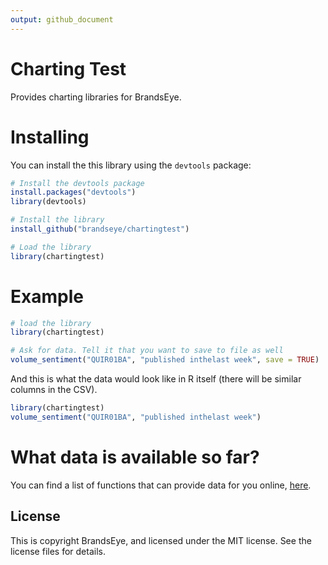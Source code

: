 ```yaml
---
output: github_document
---
```


<!-- README.md is generated from README.Rmd. Please edit that file -->

# Charting Test

Provides charting libraries for BrandsEye. 

# Installing

You can install the this library using the `devtools` package:

```r
# Install the devtools package
install.packages("devtools")
library(devtools)

# Install the library
install_github("brandseye/chartingtest")

# Load the library
library(chartingtest)
```

# Example

```r
# load the library
library(chartingtest)

# Ask for data. Tell it that you want to save to file as well
volume_sentiment("QUIR01BA", "published inthelast week", save = TRUE)
```

And this is what the data would look like in R itself (there will be similar columns in the CSV).

```r

library(chartingtest)
volume_sentiment("QUIR01BA", "published inthelast week")
```

# What data is available so far?

You can find a list of functions that can provide data for you online, [here](reference/index.html).

## License

This is copyright BrandsEye, and licensed under the MIT license. See
the license files for details.
